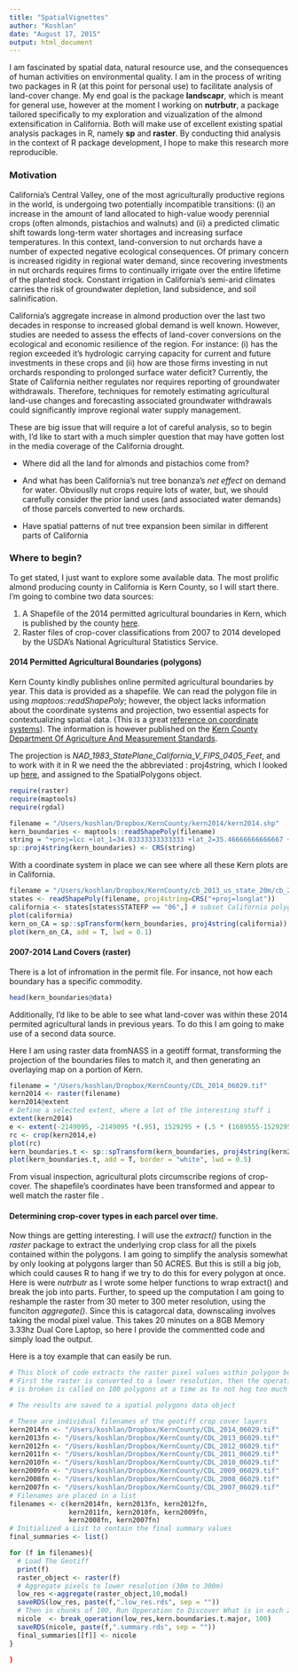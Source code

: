 ```yaml
---
title: "SpatialVignettes"
author: "Koshlan"
date: "August 17, 2015"
output: html_document
---
```


I am fascinated by spatial data, natural resource use, and the consequences of human activities on environmental quality. I am in the process of writing two packages in R (at this point for personal use) to facilitate analysis of land-cover change. My end goal is the package  **landscapr**, which is meant for general use, however at the moment I working on  **nutrbutr**, a package tailored specifically to my exploration and vizualization of the almond extensification in California.  Both will make use of excellent existing spatial analysis packages in R, namely **sp** and **raster**.  By conducting thid analysis in the context of R package development, I hope to make this research more reproducible. 

### Motivation

California’s Central Valley, one of the most agriculturally productive regions in the world, is undergoing two potentially incompatible transitions: (i) an increase in the amount of land allocated to high-value woody perennial crops (often almonds, pistachios and walnuts) and (ii) a predicted climatic shift towards long-term water shortages and increasing surface temperatures.  In this context, land-conversion to nut orchards have a number of expected negative ecological consequences. Of primary concern is increased rigidity in regional water demand, since recovering investments in nut orchards requires firms to continually irrigate over the entire lifetime of the planted stock.  Constant irrigation in California’s semi-arid climates carries the risk of groundwater depletion, land subsidence, and soil salinification. 

California’s aggregate increase in almond production over the last two decades in response to increased global demand is well known.  However, studies are needed to assess the effects of land-cover conversions on the ecological and economic resilience of the region. For instance: (i) has the region exceeded it’s hydrologic carrying capacity for current and future investments in these crops and (ii) how are those firms investing in nut orchards responding to prolonged surface water deficit?  Currently, the State of California neither regulates nor requires reporting of groundwater withdrawals. Therefore, techniques for remotely estimating agricultural land-use changes and forecasting associated groundwater withdrawals could significantly improve regional water supply management.

These are big issue that will require a lot of careful analysis, so to begin with, I'd like to start with a much simpler question that may have gotten lost in the media coverage of the California drought. 

- Where did all the land for almonds and pistachios come from?

- And what has been California's nut tree bonanza's  *net effect* on demand for water. Obviouslly nut crops require lots of water, but, we should carefully consider the prior land uses (and associated water demands) of those parcels converted to new orchards. 

- Have spatial patterns of nut tree expansion been similar in different parts of California

### Where to begin?

To get stated, I just want to explore some available data. The most prolific almond producing county in California is Kern County, so I will start there. I'm going to combine two data sources:

1. A Shapefile of the 2014 permitted agricultural boundaries in Kern, which is published by the county [here](http://www.kernag.com/gis/gis-data.asp).
2. Raster files of crop-cover classifications from 2007 to 2014 developed by the USDA's National Agricultural Statistics Service.

#### 2014 Permitted Agricultural Boundaries (polygons)
Kern County kindly publishes online permited agricultural boundaries by year. This data is provided as a shapefile. We can read the polygon file in using *maptoos::readShapePoly*; however, the object lacks information about the coordinate systems and projection, two essential aspects for contextualizing spatial data. (This is a great [reference on coordinate systems](https://www.nceas.ucsb.edu/~frazier/RSpatialGuides/OverviewCoordinateReferenceSystems.pdf)). The information is however published on the [Kern County Department Of Agriculture And Measurement Standards](http://www.kernag.com/gis/gis-data.asp). 

The projection is *NAD_1983_StatePlane_California_V_FIPS_0405_Feet*, and to work with it in R we need the the abbreviated : proj4string, which I looked up [here](http://epsg.io/102645), and assigned to the SpatialPolygons object. 

```r
require(raster)
require(maptools)
require(rgdal)
```
```r
filename = "/Users/koshlan/Dropbox/KernCounty/kern2014/kern2014.shp"
kern_boundaries <- maptools::readShapePoly(filename)
string = "+proj=lcc +lat_1=34.03333333333333 +lat_2=35.46666666666667 +lat_0=33.5 +lon_0=-118 +x_0=2000000 +y_0=500000.0000000002 +ellps=GRS80 +datum=NAD83 +to_meter=0.3048006096012192"
sp::proj4string(kern_boundaries) <- CRS(string)
```
With a coordinate system in place we can see where all these Kern plots are in California. 
```r
filename = "/Users/koshlan/Dropbox/KernCounty/cb_2013_us_state_20m/cb_2013_us_state_20m.shp"
states <- readShapePoly(filename, proj4string=CRS("+proj=longlat"))
california <- states[states$STATEFP == "06",] # subset California polygon
plot(california)
kern_on_CA = sp::spTransform(kern_boundaries, proj4string(california))
plot(kern_on_CA, add = T, lwd = 0.1)
```

#### 2007-2014 Land Covers (raster)

There is a lot of infromation in the permit file. For insance, not how each boundary has a specific commodity.
```r
head(kern_boundaries@data)
```
Additionally, I'd like to be able to see what land-cover was within these 2014 permited agricultural lands in previous years. To do this I am going to make use of a second data source. 

Here I am using raster data fromNASS in a geotiff format, transforming the projection of the boundaries files to match it, and then generating an overlaying map on a portion of Kern. 

```r
filename = "/Users/koshlan/Dropbox/KernCounty/CDL_2014_06029.tif"
kern2014 <- raster(filename)
kern2014@extent
# Define a selected extent, where a lot of the interesting stuff i
extent(kern2014)
e <- extent(-2149095, -2149095 *(.95), 1529295 + (.5 * (1689555-1529295 ) ), 1689555   )
rc <- crop(kern2014,e)
plot(rc)
kern_boundaries.t <- sp::spTransform(kern_boundaries, proj4string(kern2014))
plot(kern_boundaries.t, add = T, border = "white", lwd = 0.5)
```

From visual inspection, agricultural plots circumscribe regions of crop-cover. The shapefile's coordinates have been transformed and appear to well match the raster file . 

#### Determining crop-cover types in each parcel over time.

Now things are getting interesting. I will use the *extract()* function in the *raster* package to extract the underlying crop class for all the pixels contained within the polygons. I am going to simplify the analysis somewhat by only looking at polygons larger than 50 ACRES. But this is still a big job, which could causes R to hang if we try to do this for every polygon at once. Here is were *nutrbutr* as I wrote some helper functions to wrap extract() and break the job into parts. Further, to speed up the computation I am going to reshample the raster from 30 meter to 300 meter resolution, using the funciton *aggregate()*. Since this is catagorcal data, downscaling involves taking the modal pixel value. This takes 20 minutes on a 8GB Memory 3.33hz Dual Core Laptop, so here I provide the commentted code and simply load the output.

Here is a toy example that can easily be run.




```r
# This block of code extracts the raster pixel values within polygon boundaries
# First the raster is converted to a lower resolution, then the operation 
# is broken is called on 100 polygons at a time as to not hog too much memory.

# The results are saved to a spatial polygons data object

# These are individual filenames of the geotiff crop cover layers
kern2014fn <- "/Users/koshlan/Dropbox/KernCounty/CDL_2014_06029.tif"
kern2013fn <- "/Users/koshlan/Dropbox/KernCounty/CDL_2013_06029.tif"
kern2012fn <- "/Users/koshlan/Dropbox/KernCounty/CDL_2012_06029.tif"
kern2011fn <- "/Users/koshlan/Dropbox/KernCounty/CDL_2011_06029.tif"
kern2010fn <- "/Users/koshlan/Dropbox/KernCounty/CDL_2010_06029.tif"
kern2009fn <- "/Users/koshlan/Dropbox/KernCounty/CDL_2009_06029.tif"
kern2008fn <- "/Users/koshlan/Dropbox/KernCounty/CDL_2008_06029.tif"
kern2007fn <- "/Users/koshlan/Dropbox/KernCounty/CDL_2007_06029.tif"
# Filenames are placed in a list
filenames <- c(kern2014fn, kern2013fn, kern2012fn,
               kern2011fn, kern2010fn, kern2009fn,
               kern2008fn, kern2007fn)
# Initialized a List to contain the final summary values
final_summaries <- list()

for (f in filenames){
  # Load The Geotiff 
  print(f)
  raster_object <- raster(f)
  # Aggregate pixels to lower resolution (30m to 300m)
  low_res <-aggregate(raster_object,10,modal)
  saveRDS(low_res, paste(f,".low_res.rds", sep = ""))
  # Then in chunks of 100, Run Opperation to Discover What is in each 2014 boundary
  nicole  <- break_operation(low_res,kern.boundaries.t.major, 100)
  saveRDS(nicole, paste(f,".summary.rds", sep = ""))
  final_summaries[[f]] <- nicole
}

}

```














